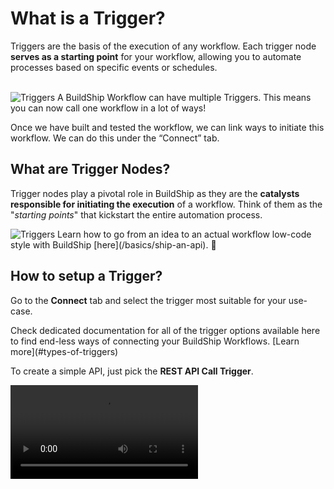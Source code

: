 

# What is a Trigger?

Triggers are the basis of the execution of any workflow. Each trigger node **serves as a starting point** for your workflow, allowing you to automate processes based on specific events or schedules.

<br />
<Image src={triggers1} alt='Triggers' width={1200} priority={true} />

<Callout>
A BuildShip Workflow can have multiple Triggers. This means you can now call one workflow in a lot of ways!
</Callout>

Once we have built and tested the workflow, we can link ways to initiate this workflow. We can do this under the “Connect” tab.

## What are Trigger Nodes?

Trigger nodes play a pivotal role in BuildShip as they are the **catalysts responsible for initiating the execution** of
a workflow. Think of them as the "_starting points_" that kickstart the entire automation process.

  <Image src={triggers2} alt='Triggers' width={1200} />


<Callout type='info' emoji='💡'>
  Learn how to go from an idea to an actual workflow low-code style with BuildShip [here](/basics/ship-an-api). 🚀
</Callout>


## How to setup a Trigger?

Go to the **Connect** tab and select the trigger most suitable for your use-case. 

<Callout type='info'>
Check dedicated documentation for all of the trigger options available here to find end-less ways of connecting your BuildShip Workflows. [Learn more](#types-of-triggers)
</Callout>

To create a simple API, just pick the **REST API Call Trigger**.


<Video src='/assets/connecting-triggers.mp4' />

- Fill out the required inputs in the **Setup** section.
- Hit **Connect**.
- Once your trigger has successfully been connected, you'll be able to access additional settings to configure your workflow inputs and outputs.

<Callout type='info'>
BuildShip Workflows now let you build without the hassle of connecting a trigger first! Build your logic in your playground end to end. Set up ways to trigger your flows whenever you are ready! [Learn more](/workflows)
</Callout>

## Workflow Inputs Schema set up

The **Workflow inputs schema** option lists all of your workflow inputs (required/optional). The Inputs for your workflow have already been defined in the **Workflow Inputs**. 

<Callout type='info'>
We can also dynamically set workflow outputs based on your trigger data using the Get Data feature. [Learn more](#get-data)
</Callout>

Click on the `(x)` icon to open the context menu. The `Trigger Data` object is the output values returned by the trigger you've added. 
Each trigger returns a different set of outputs, for example: **REST API Call Trigger** returns **Query**, **Headers**, and **Body** for each incoming request.
<br />
<Image src={triggerInputSchema} width={1200} alt='Trigger input schema' />

<Callout type='info'>
To access any of the values we can use the *dot annotation*. For example, we wish to access the value for the `prompt` from the **query parameters** of the request. We can select the prompt object from the context menu and use the dot annotation to access the prompt value.
</Callout>

## Workflow Output set up

The **Workflow output** section let's you define the format and values of the response your workflow will return. The Outputs for your workflow have already been defined in the [Output Node](/core-nodes/output-node) in your workflow.

This section let's you access the `Flow Output` object which contains the workflow outputs, if applicable for the selected trigger.
<br />
<Image src={triggerOutputSchema} width={1200} alt='Trigger output schema' />

## Get Data

Imagine you have a trigger set up, but you're not sure what the incoming request looks like to map it to the inputs in your workflow. To make things easier, we can make use of the Get Data feature in the post-setup preview screen.

The **Get Data feature let's you fetch the latest request** to the set up endpoint and **define your Workflow Input Schema based on the request**.

### How to use Get Data?

- Make sure to **Connect** your Trigger
- The trigger supports the Get Data feature if you see it on the preview tab after the trigger has been connected.
- If its an **integration-based trigger**, like the **Stripe**, **Lemon Squeezy**, **Supabase**, etc. we can either go to the **respective developer dashboard to send a dummy webhook request** (if supported), or trigger the event which calls this webhook.

<Callout>
**For example**, if the Supabase trigger is set to listen to the `create`, and `update` events, we can manipulate the table data to cause an update event to trigger our webhook.
</Callout>

- In case of an **API-based trigger**, just copy over the endpoint in the to your front-end client or API Testing Platform like Postman, or Hoppscotch. Send a request to the given endpoint.

<Image src={triggerGetDataRequest} alt="trigger get data request" width={1200} />
<Callout type='info'>
The Get Data fetches the last request sent to the endpoint. You can **run this anytime you have a request previously sent to the endpoint**, and isn't required to be in real-time.
</Callout>

Once a request is found delivered to the endpoint, you'll be **displayed a tree structure of the properties received** in the request. **Select the required inputs for your workflow and click on “Add inputs to schema”**. This would automatically add the selected properties as inputs to your workflow auto-mapped.

<br />
<Image src={triggerGetData} alt="trigger get data" width={1200} />


## Supported Triggers

Below you'll find detailed explaination and examples of our most popular Triggers types:


### Rest API Triggers

<Cards num={2}>
  <Card image arrow title='Rest API Call' href='/trigger-nodes/rest-api'>
    <>![Rest API Call Trigger](/nodes/rest-api-1.png)</>
  </Card>
  <Card image arrow title='Firebase Auth Request Trigger' href='/trigger-nodes/firebase-auth'>
    <>![Firebase Auth Request Trigger](/assets/fb-auth-1.png)</>
  </Card>
  <Card image arrow title='Rest API File Upload Trigger' href='/trigger-nodes/file-upload'>
    <>![Rest API File Upload Trigger](/assets/file-upload-1.png)</>
  </Card>
  <Card image arrow title='Rest API File Upload (Auth) Trigger' href='/trigger-nodes/firebase-file-upload'>
    <>![Rest API File Upload (Auth) Trigger](/assets/firebase-file-upload-1.png)</>
  </Card>
</Cards>

### Scheduled Triggers
<Cards num={2}>
  <Card image arrow title='Scheduled Cron' href='/trigger-nodes/scheduled-cron'>
    <>![Scheduled Cron Trigger](/nodes/cron-1.png)</>
  </Card>
  <Card image arrow title='Scheduled Interval' href='/trigger-nodes/scheduled-interval'>
    <>![Scheduled Interval Trigger](/nodes/interval-1.png)</>
  </Card>
</Cards>

### Database Triggers

<Cards num={2}>
  <Card image arrow title='Rowy Trigger' href='/trigger-nodes/rowy-trigger'>
    <>![Rowy Trigger](/assets/rowy-trigger-1.png)</>
  </Card>
  <Card image arrow title='Supabase Trigger' href='/trigger-nodes/supabase-trigger'>
    <>![Supabase Trigger](/assets/supaTrigger2.png)</>
  </Card>
  <Card image arrow title='MongoDB Trigger' href='/trigger-nodes/mongodb-trigger'>
    <>![MongoDB Trigger](/assets/mongo-1.png)</>
  </Card>
</Cards>

### Payment Triggers

<Cards num={2}>
  <Card image arrow title='Stripe Trigger' href='/triggers-payments/stripe'>
    <>![Stripe Trigger](/assets/stripe-trigger.png)</>
  </Card>
  <Card image arrow title='Lemon Squeezy Trigger' href='/trigger-nodes/lemon-squeezy'>
    <>![Lemon Squeezy Trigger](/assets/lemon-og.png)</>
  </Card>
  <Card image arrow title='RevenueCat Trigger' href='/trigger-nodes/revenue-cat'>
    <>![RevenueCat Trigger](/assets/revenuecat-og.png)</>
  </Card>
</Cards>

### Bot Triggers

<Cards num={2}>
  <Card image arrow title='Telegram Bot' href='/trigger-nodes/telegram-bot'>
    <>![Telegram Bot](/nodes/telegram-bot.png)</>
  </Card>
  <Card image arrow title='WhatsApp Bot' href='/trigger-nodes/whatsapp-bot'>
    <>![WhatsApp Bot](/nodes/whatsapp-bot.png)</>
  </Card>
</Cards>


### Integration Triggers
<Cards num={2}>
  <Card image arrow title='BuildShip Trigger' href='/trigger-nodes/buildship-trigger'>
    <>![BuildShip Trigger](/assets/bs-trigger-4.png)</>
  </Card>
  <Card image arrow title='Email Trigger' href='/trigger-nodes/email-trigger'>
    <>![Email Trigger](/nodes/email-1.png)</>
  </Card>
  <Card image arrow title='GitHub Trigger' href='/trigger-nodes/github-trigger'>
    <>![GitHub Trigger](/assets/github-trigger-og.png)</>
  </Card>
  <Card image arrow title='Notion Trigger' href='/triggers-integrations/notion-trigger'>
    <>![Notion Trigger](/assets/notion-og.png)</>
  </Card>
  <Card image arrow title='Webflow Trigger' href='/triggers-integrations/webflow-trigger'>
    <>![Webflow Trigger](/integrations/webflow/webflow-og.png)</>
  </Card>
  <Card image arrow title='YouTube Trigger' href='/trigger-nodes/youtube-trigger'>
    <>![YouTube Trigger](/assets/yt-trigger-og.png)</>
  </Card>
</Cards>

